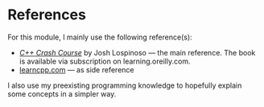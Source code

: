 # References

For this module, I mainly use the following reference(s):

- [_C++ Crash Course_](https://learning.oreilly.com/library/view/c-crash-course/9781098122553/) by Josh Lospinoso &mdash; the main reference. The book is available via subscription on learning.oreilly.com.
- [learncpp.com](https://www.learncpp.com/) &mdash; as side reference

I also use my preexisting programming knowledge to hopefully explain some concepts in a simpler way.
